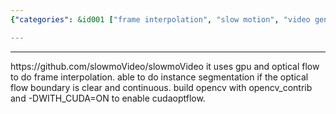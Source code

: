 ```yaml
---
{"categories": &id001 ["frame interpolation", "slow motion", "video generator", "video interpolation"], "category": "Software", "date": "2022-04-19 08:50:32", "description": "slowmoVideo is a software that leverages GPU and optical flow technology to generate slow-motion effects by interpolating frames. With clear optical flow boundaries, it can also potentially support instance segmentation. To utilize CUDA support, OpenCV must be built with opencv_contrib and -DWITH_CUDA=ON.", "tags": *id001, "title": "Optical Flow, slow motion and more"}

---
```


------
https://github.com/slowmoVideo/slowmoVideo
it uses gpu and optical flow to do frame interpolation.
able to do instance segmentation if the optical flow boundary is clear and continuous.
build opencv with opencv_contrib and -DWITH_CUDA=ON to enable cudaoptflow.

